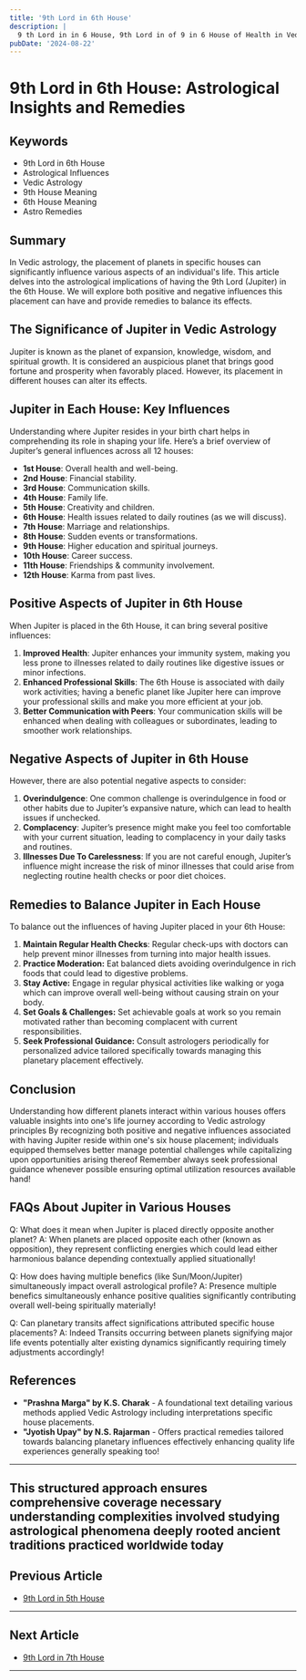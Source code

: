 ```yaml
---
title: '9th Lord in 6th House'
description: |
  9 th Lord in in 6 House, 9th Lord in of 9 in 6 House of Health in Vedic astrology
pubDate: '2024-08-22'
---
```


# 9th Lord in 6th House: Astrological Insights and Remedies

## Keywords
- 9th Lord in 6th House
- Astrological Influences
- Vedic Astrology
- 9th House Meaning
- 6th House Meaning
- Astro Remedies

## Summary
In Vedic astrology, the placement of planets in specific houses can significantly influence various aspects of an individual's life. This article delves into the astrological implications of having the 9th Lord (Jupiter) in the 6th House. We will explore both positive and negative influences this placement can have and provide remedies to balance its effects.

## The Significance of Jupiter in Vedic Astrology
Jupiter is known as the planet of expansion, knowledge, wisdom, and spiritual growth. It is considered an auspicious planet that brings good fortune and prosperity when favorably placed. However, its placement in different houses can alter its effects.

## Jupiter in Each House: Key Influences
Understanding where Jupiter resides in your birth chart helps in comprehending its role in shaping your life. Here’s a brief overview of Jupiter’s general influences across all 12 houses:

- **1st House**: Overall health and well-being.
- **2nd House**: Financial stability.
- **3rd House**: Communication skills.
- **4th House**: Family life.
- **5th House**: Creativity and children.
- **6th House**: Health issues related to daily routines (as we will discuss).
- **7th House**: Marriage and relationships.
- **8th House**: Sudden events or transformations.
- **9th House**: Higher education and spiritual journeys.
- **10th House**: Career success.
- **11th House**: Friendships & community involvement.
- **12th House**: Karma from past lives.

## Positive Aspects of Jupiter in 6th House
When Jupiter is placed in the 6th House, it can bring several positive influences:

1. **Improved Health**: Jupiter enhances your immunity system, making you less prone to illnesses related to daily routines like digestive issues or minor infections.
2. **Enhanced Professional Skills**: The 6th House is associated with daily work activities; having a benefic planet like Jupiter here can improve your professional skills and make you more efficient at your job.
3. **Better Communication with Peers**: Your communication skills will be enhanced when dealing with colleagues or subordinates, leading to smoother work relationships.

## Negative Aspects of Jupiter in 6th House
However, there are also potential negative aspects to consider:

1. **Overindulgence**: One common challenge is overindulgence in food or other habits due to Jupiter’s expansive nature, which can lead to health issues if unchecked.
2. **Complacency**: Jupiter’s presence might make you feel too comfortable with your current situation, leading to complacency in your daily tasks and routines.
3. **Illnesses Due To Carelessness**: If you are not careful enough, Jupiter’s influence might increase the risk of minor illnesses that could arise from neglecting routine health checks or poor diet choices.

## Remedies to Balance Jupiter in Each House

To balance out the influences of having Jupiter placed in your 6th House:

1. **Maintain Regular Health Checks**: Regular check-ups with doctors can help prevent minor illnesses from turning into major health issues.
2. **Practice Moderation:** Eat balanced diets avoiding overindulgence in rich foods that could lead to digestive problems.
3. **Stay Active:** Engage in regular physical activities like walking or yoga which can improve overall well-being without causing strain on your body.
4. **Set Goals & Challenges:** Set achievable goals at work so you remain motivated rather than becoming complacent with current responsibilities.
5. **Seek Professional Guidance:** Consult astrologers periodically for personalized advice tailored specifically towards managing this planetary placement effectively.

## Conclusion
Understanding how different planets interact within various houses offers valuable insights into one's life journey according to Vedic astrology principles By recognizing both positive and negative influences associated with having Jupiter reside within one's six house placement; individuals equipped themselves better manage potential challenges while capitalizing upon opportunities arising thereof Remember always seek professional guidance whenever possible ensuring optimal utilization resources available hand!

## FAQs About Jupiter in Various Houses

Q: What does it mean when Jupiter is placed directly opposite another planet?
A: When planets are placed opposite each other (known as opposition), they represent conflicting energies which could lead either harmonious balance depending contextually applied situationally!

Q: How does having multiple benefics (like Sun/Moon/Jupiter) simultaneously impact overall astrological profile?
A: Presence multiple benefics simultaneously enhance positive qualities significantly contributing overall well-being spiritually materially!

Q: Can planetary transits affect significations attributed specific house placements?
A: Indeed Transits occurring between planets signifying major life events potentially alter existing dynamics significantly requiring timely adjustments accordingly!

## References

- **"Prashna Marga" by K.S. Charak** - A foundational text detailing various methods applied Vedic Astrology including interpretations specific house placements.
- **"Jyotish Upay" by N.S. Rajarman** - Offers practical remedies tailored towards balancing planetary influences effectively enhancing quality life experiences generally speaking too!

---

This structured approach ensures comprehensive coverage necessary understanding complexities involved studying astrological phenomena deeply rooted ancient traditions practiced worldwide today
---

## Previous Article
- [9th Lord in 5th House](/blogs-md/1009_9th_Lord_in_all_Houses/100905_9th_Lord_in_5th_House.md)

---

## Next Article
- [9th Lord in 7th House](/blogs-md/1009_9th_Lord_in_all_Houses/100907_9th_Lord_in_7th_House.md)

---
